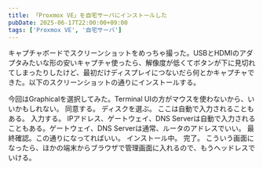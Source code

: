 ```yaml
---
title: 「Proxmox VE」を自宅サーバにインストールした
pubDate: 2025-06-17T22:00:00+09:00
tags: ['Proxmox VE', '自宅サーバ']
---
```



キャプチャボードでスクリーンショットをめっちゃ撮った。USBとHDMIのアダプタみたいな形の安いキャプチャ使ったら、解像度が低くてボタンが下に見切れてしまったりしたけど、最初だけディスプレイにつないだら何とかキャプチャできた。以下のスクリーンショットの通りにインストールする。

<MyImage src={screenshot01} alt="ローカルでインポートされた画像1" />
今回はGraphicalを選択してみた。Terminal UIの方がマウスを使わないから、いいかもしれない。

<MyImage src={screenshot02} alt="ローカルでインポートされた画像2" />
同意する。

<MyImage src={screenshot03} alt="ローカルでインポートされた画像3" />
ディスクを選ぶ。

<MyImage src={screenshot04} alt="ローカルでインポートされた画像4" />
ここは自動で入力されることもある。

<MyImage src={screenshot05} alt="ローカルでインポートされた画像5" />
入力する。

<MyImage src={screenshot06} alt="ローカルでインポートされた画像6" />
IPアドレス、ゲートウェイ、DNS Serverは自動で入力されることもある。ゲートウェイ、DNS Serverは通常、ルータのアドレスでいい。

<MyImage src={screenshot07} alt="ローカルでインポートされた画像7" />
最終確認。この通りになってればいい。

<MyImage src={screenshot08} alt="ローカルでインポートされた画像8" />
インストール中。

<MyImage src={screenshot09} alt="ローカルでインポートされた画像9" />
完了。

<MyImage src={screenshot10} alt="ローカルでインポートされた画像10" />
こういう画面になったら、ほかの端末からブラウザで管理画面に入れるので、もうヘッドレスでいける。
